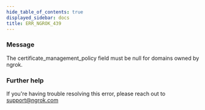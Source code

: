 ```yaml
---
hide_table_of_contents: true
displayed_sidebar: docs
title: ERR_NGROK_439
---
```


### Message

The certificate_management_policy field must be null for domains owned by ngrok.

### Further help

If you're having trouble resolving this error, please reach out to [support@ngrok.com](mailto:support@ngrok.com?subject=Help%20with%20ERR_NGROK_439)
